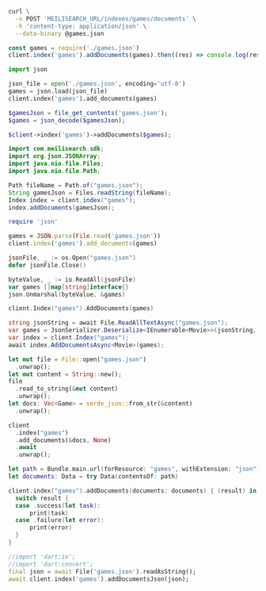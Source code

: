 <CodeGroup>

```bash cURL
curl \
  -x POST 'MEILISEARCH_URL/indexes/games/documents' \
  -h 'content-type: application/json' \
  --data-binary @games.json
```

```javascript JS
const games = require('./games.json')
client.index('games').addDocuments(games).then((res) => console.log(res))
```

```python Python
import json

json_file = open('./games.json', encoding='utf-8')
games = json.load(json_file)
client.index('games').add_documents(games)
```

```php PHP
$gamesJson = file_get_contents('games.json');
$games = json_decode($gamesJson);

$client->index('games')->addDocuments($games);
```

```java Java
import com.meilisearch.sdk;
import org.json.JSONArray;
import java.nio.file.Files;
import java.nio.file.Path;

Path fileName = Path.of("games.json");
String gamesJson = Files.readString(fileName);
Index index = client.index("games");
index.addDocuments(gamesJson);
```

```ruby Ruby
require 'json'

games = JSON.parse(File.read('games.json'))
client.index('games').add_documents(games)
```

```go Go
jsonFile, _ := os.Open("games.json")
defer jsonFile.Close()

byteValue, _ := io.ReadAll(jsonFile)
var games []map[string]interface{}
json.Unmarshal(byteValue, &games)

client.Index("games").AddDocuments(games)
```

```csharp C#
string jsonString = await File.ReadAllTextAsync("games.json");
var games = JsonSerializer.Deserialize<IEnumerable<Movie>>(jsonString, options);
var index = client.Index("games");
await index.AddDocumentsAsync<Movie>(games);
```

```rust Rust
let mut file = File::open("games.json")
  .unwrap();
let mut content = String::new();
file
  .read_to_string(&mut content)
  .unwrap();
let docs: Vec<Game> = serde_json::from_str(&content)
  .unwrap();

client
  .index("games")
  .add_documents(&docs, None)
  .await
  .unwrap();
```

```swift Swift
let path = Bundle.main.url(forResource: "games", withExtension: "json")!
let documents: Data = try Data(contentsOf: path)

client.index("games").addDocuments(documents: documents) { (result) in
  switch result {
  case .success(let task):
      print(task)
  case .failure(let error):
      print(error)
  }
}
```

```dart Dart
//import 'dart:io';
//import 'dart:convert';
final json = await File('games.json').readAsString();
await client.index('games').addDocumentsJson(json);
```
</CodeGroup>